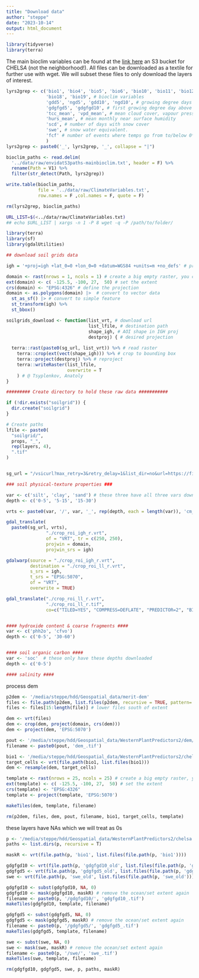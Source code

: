 ```yaml
---
title: "Download data"
author: "steppe"
date: "2023-10-14"
output: html_document
---
```


```r
library(tidyverse)
library(terra)
```

The main bioclim variables can be found at the [link here](https://envicloud.wsl.ch/#/?bucket=https%3A%2F%2Fos.zhdk.cloud.switch.ch%2Fenvicloud%2F&prefix=chelsa%2Fchelsa_V2%2FGLOBAL%2Fclimatologies%2F1981-2010%2Fbio%2F) an S3 bucket for CHELS*A* (not the neighborhood!).
All files can be downloaded as a textile for further use with wget. 
We will subset these files to only download the layers of interest.

```r

lyrs2grep <- c('bio1', 'bio4', 'bio5', 'bio6', 'bio10', 'bio11', 'bio12',
               'bio18', 'bio19', # bioclim variables
               'gdd5', 'ngd5', 'gdd10', 'ngd10', # growing degree days
               'gdgfgd5', 'gdgfgd10', # first growing degree day above 5/10 *c
               'tcc_mean', 'vpd_mean', # mean cloud cover, vapour press deficit
               'hurs_mean', # mean monthly near surface humidity
               'scd', # number of days with snow cover
               'swe', # snow water equivalent. 
               'fcf' # number of events where temps go from to/below 0*c
               )
lyrs2grep <- paste0('_', lyrs2grep, '_', collapse = "|") 

bioclim_paths <- read.delim(
  '../data/raw/envidatS3paths-mainbioclim.txt', header = F) %>% 
  rename(Path = V1) %>% 
  filter(str_detect(Path, lyrs2grep))

write.table(bioclim_paths, 
            file = '../data/raw/ClimateVariables.txt', 
            row.names = F ,col.names = F, quote = F)

rm(lyrs2grep, bioclim_paths)
```

```sh
URL_LIST=$(<../data/raw/ClimateVariables.txt)
## echo $URL_LIST | xargs -n 1 -P 8 wget -q -P /path/to/folder/
```


```r
library(terra)
library(sf)
library(gdalUtilities)

## download soil grids data

igh = '+proj=igh +lat_0=0 +lon_0=0 +datum=WGS84 +units=m +no_defs' # proj string for Homolosine projection

domain <- rast(nrows = 1, ncols = 1) # create a big empty raster, you can go in through sf too. 
ext(domain) <- c( -125.5, -100, 27,  50) # set the extent
crs(domain) <- "EPSG:4326" # define the projection
domain <- as.polygons(domain) |>  # convert to vector data
  st_as_sf() |> # convert to simple feature
  st_transform(igh) %>% 
  st_bbox()

soilgrids_download <- function(list_vrt, # download url
                               list_lfile, # destination path
                               shape_igh, # AOI shape in IGH proj
                               destproj) { # desired projection
  
  terra::rast(paste0(sg_url, list_vrt)) %>% # read raster
    terra::crop(ext(vect(shape_igh))) %>% # crop to bounding box
    terra::project(destproj) %>% # reproject
    terra::writeRaster(list_lfile,
                       overwrite = T
    ) # @ Tsyplenkov, Anatoly
}

######### Create directory to hold these raw data ###########

if (!dir.exists("soilgrid")) {
  dir.create("soilgrid")
}

# Create paths
lfile <- paste0(
  "soilgrid/",
  props, "_",
  rep(layers, 4),
  ".tif"
)


sg_url = "/vsicurl?max_retry=3&retry_delay=1&list_dir=no&url=https://files.isric.org/soilgrids/latest/data/"

### soil physical-texture properties ###

var <- c('silt', 'clay', 'sand') # these three have all three vars downloaded
depth <- c('0-5', '5-15', '15-30')

vrts <- paste0(var, '/', var, '_', rep(depth, each = length(var)), 'cm_mean.vrt') 

gdal_translate(
  paste0(sg_url, vrts),
               "./crop_roi_igh_r.vrt",
               of = "VRT", tr = c(250, 250),
               projwin = domain,
               projwin_srs = igh)

gdalwarp(source = "./crop_roi_igh_r.vrt",
         destination = "./crop_roi_ll_r.vrt", 
         s_srs = igh, 
         t_srs = "EPSG:5070", 
         of = "VRT",
         overwrite = TRUE)

gdal_translate("./crop_roi_ll_r.vrt",  
               "./crop_roi_ll_r.tif", 
               co=c("TILED=YES", "COMPRESS=DEFLATE", "PREDICTOR=2", "BIGTIFF=YES"))


#### hydroxide content & coarse fragments ####
var <- c('phh2o', 'cfvo')  
depth <- c('0-5', '30-60')


#### soil organic carbon ####
var <- 'soc'  # these only have these depths downloaded
depth <- c('0-5')

#### salinity ####


```


process dem
```r
p2dem <- '/media/steppe/hdd/Geospatial_data/merit-dem'
files <- file.path(p2dem, list.files(p2dem, recursive = TRUE, pattern= 'flt'))
files <- files[15:length(file)] # lower files south of extent

dem <- vrt(files)
dem <- crop(dem, project(domain, crs(dem)))
dem <- project(dem, 'EPSG:5070')

pout <- '/media/steppe/hdd/Geospatial_data/WesternPlantPredictors2/dem/' 
filename <- paste0(pout, 'dem_.tif')

bio1 <- '/media/steppe/hdd/Geospatial_data/WesternPlantPredictors2/chelsa/bio1'
target_cells <- vrt(file.path(bio1, list.files(bio1)))
dem <- resample(dem, target_cells)

template <- rast(nrows = 25, ncols = 25) # create a big empty raster, you can go in through sf too. 
ext(template) <- c( -125.5, -100, 27,  50) # set the extent
crs(template) <- "EPSG:4326" 
template <- project(template, 'EPSG:5070')

makeTiles(dem, template, filename)

rm(p2dem, files, dem, pout, filename, bio1, target_cells, template)
```

these layers have NAs which we will treat as 0s
```r

p <- '/media/steppe/hdd/Geospatial_data/WesternPlantPredictors2/chelsa'
paths <- list.dirs(p, recursive = T)

maskR <- vrt(file.path(p, 'bio1', list.files(file.path(p, 'bio1'))))

gdgfgd10 <- vrt(file.path(p, 'gdgfgd10_old', list.files(file.path(p, 'gdgfgd10_old'))))
gdgfgd5 <- vrt(file.path(p, 'gdgfgd5_old', list.files(file.path(p, 'gdgfgd5_old'))))
swe <- vrt(file.path(p, 'swe_old', list.files(file.path(p, 'swe_old'))))

gdgfgd10 <- subst(gdgfgd10, NA, 0)
gdgfgd10 <- mask(gdgfgd10, maskR) # remove the ocean/set extent again
filename <- paste0(p, '/gdgfgd10/', 'gdgfgd10_.tif')
makeTiles(gdgfgd10, template, filename)

gdgfgd5 <- subst(gdgfgd5, NA, 0)
gdgfgd5 <- mask(gdgfgd5, maskR) # remove the ocean/set extent again
filename <- paste0(p, '/gdgfgd5/', 'gdgfgd5_.tif')
makeTiles(gdgfgd5, template, filename)

swe <- subst(swe, NA, 0)
swe <- mask(swe, maskR) # remove the ocean/set extent again
filename <- paste0(p, '/swe/', 'swe_.tif')
makeTiles(swe, template, filename)

rm(gdgfgd10, gdgfgd5, swe, p, paths, maskR)
```

